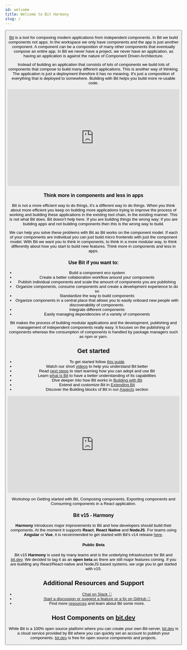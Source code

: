 ```yaml
---
id: welcome
title: Welcome to Bit Harmony
slug: /
---
```



<Button text="hello" />

[Bit](/essentials/what-is-bit) is a tool for composing modern applications from independent components. In Bit we build components not apps. In the workspace we only have components and the app is just another component. A component can be a composition of many other components that eventually compose an entire app. In Bit we never have a project, we never have an application, as having an application is against the nature of Component Driven Architecture.

Instead of building an application that consists of lots of components we build lots of components that compose to build many different applications. This is another way of thinking. The application is just a deployment therefore it has no meaning. It's just a composition of everything that is deployed to somewhere. Building with Bit helps you build more re-usable code.

<iframe
  width="560"
  height="315"
  src="https://www.youtube.com/embed/mbURSw1fhoc"
  title="Building Components in Harmony"
  frameborder="0"
  allow="accelerometer; autoplay; clipboard-write; encrypted-media; gyroscope; picture-in-picture"
  allowfullscreen></iframe>

### Think more in components and less in apps

Bit is not a more efficient way to do things, it's a different way to do things. When you think about more efficient you keep on building more applications trying to improve the process of working and building these applications in the existing tool chain, in the existing manner. This is not what Bit does. Bit doesn't help here. If you are building things the wrong way: if you are building apps and not building components then this is the wrong way to build.

We can help you solve these problems with Bit as Bit works on the component model. If each of your components are individual you can just build micro frontends with just the component model. With Bit we want you to think in components, to think in a more modular way, to think differently about how you start to build new features. Think more in components and less in apps.

### Use Bit if you want to:

- Build a component eco system
- Create a better collaboration workflow around your components
- Publish individual components and scale the amount of components you are publishing
- Organize components, consume components and create a development experience to do so
- Standardize the way to build components
- Organize components in a central place that allows you to easily onboard new people with discoverability of components.
- Integrate different components
- Easily managing dependencies of a variety of components

Bit makes the process of building modular applications and the development, publishing and management of independent components really easy. It focuses on the publishing of components whereas the consumption of components is handled by package managers such as npm or yarn.

## Get started

- To get started follow [this guide](/getting-started/installing-bit)
- Watch our short [videos](/resources/videos) to help you understand Bit better
- Read [next steps](getting-started/whats-next) to start learning how you can adopt and use Bit
- Learn [what is Bit](essentials/what-is-bit) to have a better understanding of its capabilities
- Dive deeper into how Bit works in [Building with Bit](/building-with-bit/manage-workspace)
- Extend and customize Bit in [Extending Bit](/extending-bit/adding-a-new-tab)
- Discover the Building blocks of Bit in our [Aspects](/aspects/aspects-overview) section

<iframe
  width="560"
  height="315"
  src="https://www.youtube.com/embed/7afMBwj5fR4"
  title="Let's Build with Bit"
  frameborder="0"
  allow="accelerometer; autoplay; clipboard-write; encrypted-media; gyroscope; picture-in-picture"
  allowfullscreen></iframe>

Workshop on Getting started with Bit, Composing components, Exporting components and Consuming components in a React application.

### Bit v15 - Harmony

**Harmony** introduces major improvements to Bit and how developers should build their components. At the moment it supports **React**, **React Native** and **NodeJS**. For teams using **Angular** or **Vue**, it is recommended to get started with Bit's v14 release [here](https://docs.bit.dev).

#### Public Beta

Bit v15 **Harmony** is used by many teams and is the underlying infrastructure for Bit and [bit.dev](https://bit.dev). We decided to tag it as an **open beta** as there are still major features coming. If you are building any React/React-native and NodeJS based systems, we urge you to get started with v15.

## Additional Resources and Support

- [Chat on Slack :beers:](https://join.slack.com/t/bit-dev-community/shared_invite/zt-o2tim18y-UzwOCFdTafmFKEqm2tXE4w)
- [Start a discussion or suggest a feature or a fix on GitHub :wrench:](https://github.com/teambit/bit/issues)
- Find more [resources](resources/conference-talks) and learn about Bit some more.

## Host Components on [bit.dev](https://bit.dev)

While Bit is a 100% open source platform where you can create your own Bit-server, [bit.dev](https://bit.dev) is a cloud service provided by Bit where you can quickly set an account to publish your components. [bit.dev](https://bit.dev) is free for open source components and projects.
